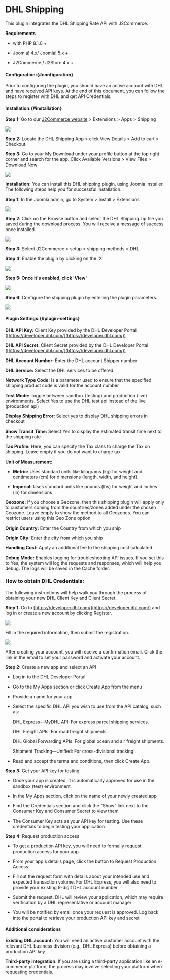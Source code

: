 # DHL Shipping

This plugin integrates the DHL Shipping Rate API with J2Commerce.

**Requirements**

- with PHP 8.1.0 +

- Joomla! 4.x/ Joomla! 5.x +

- J2Commerce / J2Store 4.x +**‌**

#### **Configuration:**{#configuration}

Prior to configuring the plugin, you should have an active account with DHL and have received API keys. At the end of this document, you can follow the steps to register with DHL and get API Credentials.

#### **‌Installation:**{#installation}

**Step 1:** Go to our [J2Commerce website](https://www.j2commerce.com/) > Extensions > Apps > Shipping

![](/img/dhl-purchase.webp)

**Step 2:** Locate the DHL Shipping App > click View Details > Add to cart > Checkout.&#x20;

**Step 3:** Go to your My Download under your profile button at the top right corner and search for the app. Click Available Versions > View Files > Download Now

![](/img/dhl-download2.webp)

**Installation:** You can install this DHL shipping plugin, using Joomla installer. The following steps help you for successful installation.

**Step 1:** In the Joomla admin, go to System > Install > Extensions

![](/img/dhl-installer-1.webp)

**Step 2**: Click on the Browse button and select the DHL Shipping zip file you saved during the download process. You will receive a message of success once installed.

![](/img/dhl-download1.webp)

**Step 3:** Select J2Commerce > setup > shipping methods > DHL

**Step 4:** Enable the plugin by clicking on the 'X'

![](/img/dhl-setup.webp)

**Step 5: Once it's enabled, click 'View'**

![](/img/dhl-setup-1.webp)

**Step 6:** Configure the shipping plugin by entering the plugin parameters.

![](/img/dhl-parameters.webp)

#### **Plugin Settings:**{#plugin-settings}

**DHL API Key:** Client Key provided by the DHL Developer Portal ([https://developer.dhl.com/](https://developer.dhl.com/))

**DHL API Secret:** Client Secret provided by the DHL Developer Portal ([https://developer.dhl.com/](https://developer.dhl.com/))

‌**DHL Account Number:** Enter the DHL account Shipper number

**DHL Service:** Select the DHL services to be offered

**Network Type Code:** Is a parameter used to ensure that the specified shipping product code is valid for the account number

**Test Mode:** Toggle between sandbox (testing) and production (live) environments. Select Yes to use the DHL test api instead of the live (production api)

**‌Display Shipping Error:** Select yes to display DHL shipping errors in checkout

**Show Transit Time:** Select Yes to display the estimated transit time next to the shipping rate

**Tax Profile:** Here, you can specify the Tax class to charge the Tax on shipping. Leave empty if you do not want to charge tax

**Unit of Measurement:**&#x20;

- **Metric:** Uses standard units like kilograms (kg) for weight and centimeters (cm) for dimensions (length, width, and height).

- **Imperial:** Uses standard units like pounds (lbs) for weight and inches (in) for dimensions

**Geozone:**  If you choose a Geozone, then this shipping plugin will apply only to customers coming from the countries/zones added under the chosen Geozone. Leave empty to show the method to all Geozones. You can restrict users using this Geo Zone option

**Origin Country:** Enter the Country from which you ship

**Origin City:** Enter the city from which you ship

**Handling Cost:** Apply an additional fee to the shipping cost calculated

**Debug Mode:** Enables logging for troubleshooting API issues. If you set this to Yes, the system will log the requests and responses, which will help you debug. The logs will be saved in the Cache folder.&#x20;

### ‌**How to obtain DHL Credentials:**

The following instructions will help walk you through the process of obtaining your new DHL Client Key and Client Secret.

**Step 1:** Go to [https://developer.dhl.com/](https://developer.dhl.com/) and log in or create a new account by clicking Register.

![](/img/dhl-signup-1.webp)

Fill in the required information, then submit the registration.

![](/img/dhl-signup2.webp)

After creating your account, you will receive a confirmation email. Click the link in the email to set your password and activate your account.

**Step 2:** Create a new app and select an API

- Log in to the DHL Developer Portal

- Go to the My Apps section or click Create App from the menu

- Provide a name for your app

- Select the specific DHL API you wish to use from the API catalog, such as:

  DHL Express—MyDHL API: For express parcel shipping services.

  DHL Freight APIs: For road freight shipments.

  DHL Global Forwarding APIs: For global ocean and air freight shipments.

  Shipment Tracking—Unified: For cross-divisional tracking.

- Read and accept the terms and conditions, then click Create App.&#x20;

**Step 3:** Get your API key for testing

- Once your app is created, it is automatically approved for use in the sandbox (test) environment

- In the My Apps section, click on the name of your newly created app

- Find the Credentials section and click the "Show" link next to the Consumer Key and Consumer Secret to view them

- The Consumer Key acts as your API key for testing. Use these credentials to begin testing your application

**Step 4:** Request production access

- To get a production API key, you will need to formally request production access for your app

- From your app's details page, click the button to Request Production Access

- Fill out the request form with details about your intended use and expected transaction volume. For DHL Express, you will also need to provide your existing 9-digit DHL account number

- Submit the request. DHL will review your application, which may require verification by a DHL representative or account manager

- You will be notified by email once your request is approved. Log back into the portal to retrieve your production API key and secret

#### Additional considerations

**Existing DHL account:** You will need an active customer account with the relevant DHL business division (e.g., DHL Express) before obtaining a production API key

**Third-party integration:** If you are using a third-party application like an e-commerce platform, the process may involve selecting your platform when requesting credentials.
